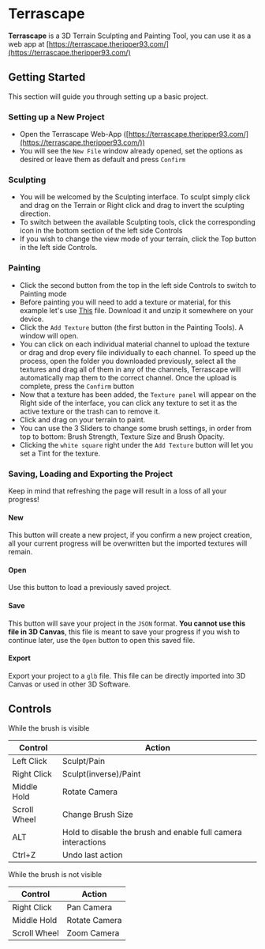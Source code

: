 
# Terrascape

**Terrascape** is a 3D Terrain Sculpting and Painting Tool, you can use it
as a web app at
[https://terrascape.theripper93.com/](https://terrascape.theripper93.com/)

## Getting Started

This section will guide you through setting up a basic project.

### Setting up a New Project

- Open the Terrascape Web-App
  ([https://terrascape.theripper93.com/](https://terrascape.theripper93.com/))
- You will see the `New File` window already opened, set the options
  as desired or leave them as default and press `Confirm`

### Sculpting

- You will be welcomed by the Sculpting interface. To sculpt simply
  click and drag on the Terrain or Right click and drag to invert the
  sculpting direction.
- To switch between the available Sculpting tools, click the
  corresponding icon in the bottom section of the left side Controls
- If you wish to change the view mode of your terrain, click the Top
  button in the left side Controls.

### Painting

- Click the second button from the top in the left side Controls to
  switch to Painting mode
- Before painting you will need to add a texture or material, for this
  example let's use
  [This](https://drive.google.com/file/d/1_GivszWvrKMMhqiGaNNvJBodve_4ErIC/view?usp=sharing)
  file. Download it and unzip it somewhere on your device.
- Click the `Add Texture` button (the first button in the Painting
  Tools). A window will open.
- You can click on each individual material channel to upload the
  texture or drag and drop every file individually to each channel. To
  speed up the process, open the folder you downloaded previously,
  select all the textures and drag all of them in any of the channels,
  Terrascape will automatically map them to the correct channel. Once
  the upload is complete, press the `Confirm` button
- Now that a texture has been added, the `Texture panel` will appear
  on the Right side of the interface, you can click any texture to set
  it as the active texture or the trash can to remove it.
- Click and drag on your terrain to paint.
- You can use the 3 Sliders to change some brush settings, in order
  from top to bottom: Brush Strength, Texture Size and Brush Opacity.
- Clicking the `white square` right under the `Add Texture` button
  will let you set a Tint for the texture.

### Saving, Loading and Exporting the Project

Keep in mind that refreshing the page will result in a loss of all your
progress\!

#### New

This button will create a new project, if you confirm a new project
creation, all your current progress will be overwritten but the imported
textures will remain.

#### Open

Use this button to load a previously saved project.

#### Save

This button will save your project in the `JSON` format. **You cannot
use this file in 3D Canvas**, this file is meant to save your progress
if you wish to continue later, use the `Open` button to open this saved
file.

#### Export

Export your project to a `glb` file. This file can be directly imported
into 3D Canvas or used in other 3D Software.

## Controls

While the brush is visible

| Control      | Action                                                        |
| ------------ | ------------------------------------------------------------- |
| Left Click   | Sculpt/Pain                                                   |
| Right Click  | Sculpt(inverse)/Paint                                         |
| Middle Hold  | Rotate Camera                                                 |
| Scroll Wheel | Change Brush Size                                             |
| ALT          | Hold to disable the brush and enable full camera interactions |
| Ctrl+Z       | Undo last action                                              |

While the brush is not visible

| Control      | Action        |
| ------------ | ------------- |
| Right Click  | Pan Camera    |
| Middle Hold  | Rotate Camera |
| Scroll Wheel | Zoom Camera   |
